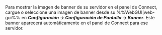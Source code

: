 Para mostrar la imagen de banner de su servidor en el panel de Connect, cargue o seleccione una imagen de banner desde su %%WebGUI|web-gui%% en ***Configuración → Configuración de Pantalla → Banner***. Este banner aparecerá automáticamente en el panel de Connect para ese servidor.
